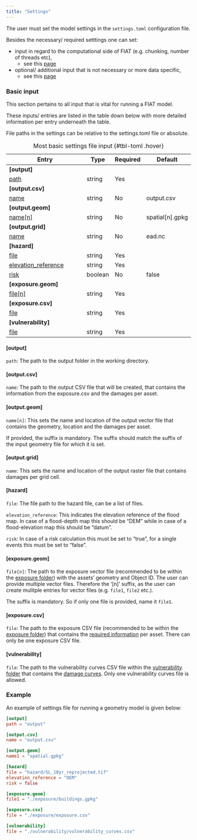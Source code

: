 ```yaml
---
title: "Settings"
---
```

The user must set the model settings in the `settings.toml` configuration file.

Besides the necessary/ required setttings one can set:

- input in regard to the computational side of FIAT (e.g. chunking, number of threads etc),
    - see this [page](computation.qmd)
- optional/ additional input that is not necessary or more data specific,
    - see this [page](optional.qmd)

### Basic input
This section pertains to all input that is vital for running a FIAT model.

These inputs/ entries are listed in the table down below with more detailed information per entry underneath the table.

::: {.callout-note}
File paths in the settings can be relative to the settings.toml file or absolute.
:::

| Entry                          | Type    | Required | Default         |
|--------------------------------|---------|----------|-----------------|
| **[output]**                   |         |          |                 |
| [path](#output)                | string  | Yes      |                 |
| **[output.csv]**               |         |          |                 |
| [name](#output.csv)            | string  | No       | output.csv      |
| **[output.geom]**              |         |          |                 |
| [name[n]](#output.geom)        | string  | No       | spatial[n].gpkg |
| **[output.grid]**              |         |          |                 |
| [name](#output.grid)           | string  | No       | ead.nc          |
| **[hazard]**                   |         |          |                 |
| [file](#hazard)                | string  | Yes      |                 |
| [elevation_reference](#hazard) | string  | Yes      |                 |
| [risk](#hazard)                | boolean | No       | false           |
| **[exposure.geom]**            |         |          |                 |
| [file[n]](#exposure.geom)      | string  | Yes      |                 |
| **[exposure.csv]**             |         |          |                 |
| [file](#exposure.csv)          | string  | Yes      |                 |
| **[vulnerability]**            |         |          |                 |
| [file](#vulnerability)         | string  | Yes      |                 |
: Most basic settings file input {#tbl-toml .hover}

#### [output]

`path`:  The path to the output folder in the working directory.

#### [output.csv]

`name`: The path to the output CSV file that will be created, that contains the information from the exposure.csv and the damages per asset.

#### [output.geom]

`name[n]`: This sets the name and location of the output vector file that contains the geometry, location and the damages per asset.

::: {.callout-warning}
If provided, the suffix is mandatory. The suffix should match the suffix of the input geometry file for which it is set.
:::

#### [output.grid]

`name`: This sets the name and location of the output raster file that contains damages per grid cell.

#### [hazard]

`file`: The file path to the hazard file, can be a list of files.

`elevation_reference`: This indicates the elevation reference of the flood map. In case of a flood-depth map this should be "DEM" while in case of a flood-elevation map this should be "datum".

`risk`: In case of a risk calculation this must be set to "true", for a single events this must be set to "false".

#### [exposure.geom]

`file[n]`: The path to the exposure vector file (recommended to be within the [exposure folder](../data/index.qmd)) with the assets' geometry and Object ID. The user can provide multiple vector files. Therefore the '[n]' suffix, as the user can create mulitple entries for vector files (e.g. `file1`, `file2` etc.).

::: {.callout-warning}
The suffix is mandatory. So if only one file is provided, name it `file1`.
:::

#### [exposure.csv]

`file`: The path to the exposure CSV file (recommended to be within the [exposure folder](../data/index.qmd)) that contains the [required information](../data/exposure.qmd) per asset. There can only be one exposure CSV file.

#### [vulnerability]

`file`: The path to the vulnerability curves CSV file within the [vulnerability folder](../data/index.qmd) that contains the [damage curves](../data/vulnerability.qmd). Only one vulnerability curves file is allowed.

### Example

An example of settings file for running a geometry model is given below:

```toml
[output]
path = "output"

[output.csv]
name = "output.csv"

[output.geom]
name1 = "spatial.gpkg"

[hazard]
file = "hazard/SL_10yr_reprojected.tif"
elevation_reference = "DEM"
risk = false

[exposure.geom]
file1 = "./exposure/buildings.gpkg"

[exposure.csv]
file = "./exposure/exposure.csv"

[vulnerability]
file = "./vulnerability/vulnerability_curves.csv"
```

